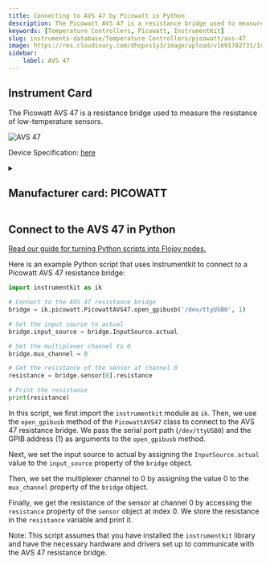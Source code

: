 ```yaml
---
title: Connecting to AVS 47 by Picowatt in Python
description: The Picowatt AVS 47 is a resistance bridge used to measure the resistance of low-temperature sensors.
keywords: [Temperature Controllers, Picowatt, InstrumentKit] 
slug: instruments-database/Temperature Controllers/picowatt/avs-47 
image: https://res.cloudinary.com/dhopxs1y3/image/upload/v1691782731/Instruments/Temperature%20Controllers/AVS-47/AVS-47.jpg
sidebar:
    label: AVS 47 
---
```



## Instrument Card

The Picowatt AVS 47 is a resistance bridge used to measure the resistance of low-temperature sensors.

![AVS 47](https://res.cloudinary.com/dhopxs1y3/image/upload/v1691782731/Instruments/Temperature%20Controllers/AVS-47/AVS-47.jpg)

Device Specification: [here](https://www.picowatt.fi/interfacing/avs47_serial_usb/avs47_serial_usb_w_userguide.pdf)

<details style={{ marginTop: "15px"}}>
<summary><h2 style={{display:'inline'}}>Manufacturer card: PICOWATT</h2></summary>

![PICOWATT](https://res.cloudinary.com/dhopxs1y3/image/upload/v1692806114/Instruments/Vendor%20Logos/Picowatt.png)

RV-Elektroniikka Oy PICOWATT is specialized in manufacturing instruments for thermometry at ultralow temperatures. Founded in February 1978, we have gathered 45 years of experience in designing and manufacturing low-noise precision

- Headquarters: Finland
- Yearly Revenue (millions, USD): 5
- Vendor Website: [here](https://www.picowatt.fi/index1.html)

</details>


<FeaturedInstrumentVideo category="TEMPERATURE_CONTROLLERS" />

## Connect to the AVS 47 in Python

[Read our guide for turning Python scripts into Flojoy nodes.](https://docs.flojoy.ai/contribution/blocks/custom-flojoy-block/)



<Tabs>
<TabItem value="Flojoy" label="Flojoy" className="flojoy-instrument-tabs">

<SectionsCard category="TEMPERATURE_CONTROLLERS" manufacturer="Picowatt"></SectionsCard>

</TabItem>
<TabItem value="InstrumentKit" label="InstrumentKit">

Here is an example Python script that uses Instrumentkit to connect to a Picowatt AVS 47 resistance bridge:

```python
import instrumentkit as ik

# Connect to the AVS 47 resistance bridge
bridge = ik.picowatt.PicowattAVS47.open_gpibusb('/dev/ttyUSB0', 1)

# Set the input source to actual
bridge.input_source = bridge.InputSource.actual

# Set the multiplexer channel to 0
bridge.mux_channel = 0

# Get the resistance of the sensor at channel 0
resistance = bridge.sensor[0].resistance

# Print the resistance
print(resistance)
```

In this script, we first import the `instrumentkit` module as `ik`. Then, we use the `open_gpibusb` method of the `PicowattAVS47` class to connect to the AVS 47 resistance bridge. We pass the serial port path (`/dev/ttyUSB0`) and the GPIB address (1) as arguments to the `open_gpibusb` method.

Next, we set the input source to actual by assigning the `InputSource.actual` value to the `input_source` property of the `bridge` object.

Then, we set the multiplexer channel to 0 by assigning the value 0 to the `mux_channel` property of the `bridge` object.

Finally, we get the resistance of the sensor at channel 0 by accessing the `resistance` property of the `sensor` object at index 0. We store the resistance in the `resistance` variable and print it.

Note: This script assumes that you have installed the `instrumentkit` library and have the necessary hardware and drivers set up to communicate with the AVS 47 resistance bridge.

</TabItem>
</Tabs>